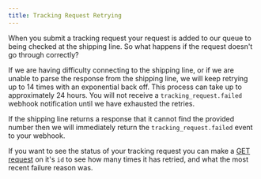 ```yaml
---
title: Tracking Request Retrying
---
```


When you submit a tracking request your request is added to our queue to being checked at the shipping line. So what happens if the request doesn't go through correctly?

If we are having difficulty connecting to the shipping line, or if we are unable to parse the response from the shipping line, we will keep retrying up to 14 times with an exponential back off. This process can take up to approximately 24 hours. You will not receive a `tracking_request.failed` webhook notification until we have exhausted the retries.

If the shipping line returns a response that it cannot find the provided number then we will immediately return the `tracking_request.failed` event to your webhook.

If you want to see the status of your tracking request you can make a [GET request](https://developers.terminal49.com/docs/api/docs/reference/terminal49/terminal49.v1.json/paths/~1tracking_requests~1%7Bid%7D/get) on it's `id` to see how many times it has retried, and what the most recent failure reason was.